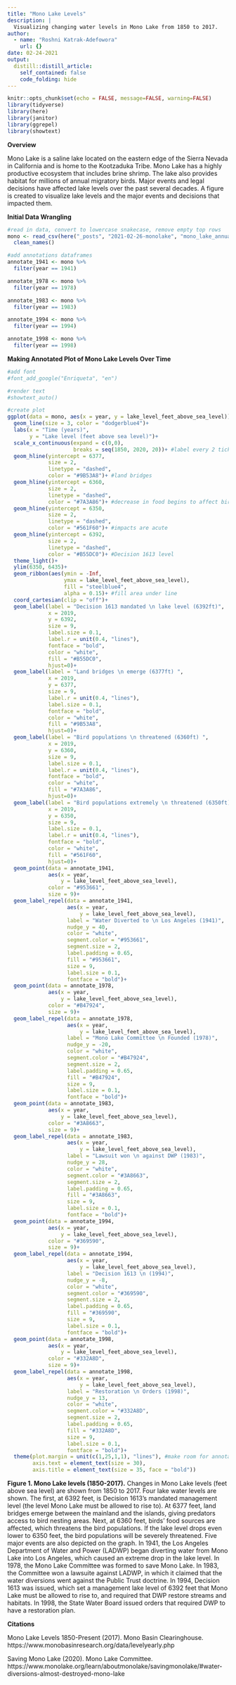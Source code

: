 ```yaml
---
title: "Mono Lake Levels"
description: |
  Visualizing changing water levels in Mono Lake from 1850 to 2017.
author:
  - name: "Roshni Katrak-Adefowora"
    url: {}
date: 02-24-2021
output:
  distill::distill_article:
    self_contained: false
    code_folding: hide
---
```


```r
knitr::opts_chunk$set(echo = FALSE, message=FALSE, warning=FALSE)
library(tidyverse)
library(here)
library(janitor)
library(ggrepel)
library(showtext)
```

**Overview**

Mono Lake is a saline lake located on the eastern edge of the Sierra Nevada in California and is home to the Kootzaduka Tribe. Mono Lake has a highly productive ecosystem that includes brine shrimp. The lake also provides habitat for millions of annual migratory birds. Major events and legal decisions have affected lake levels over the past several decades. A figure is created to  visualize lake levels and the major events and decisions that impacted them.


**Initial Data Wrangling**

```r
#read in data, convert to lowercase snakecase, remove empty top rows
mono <- read_csv(here("_posts", "2021-02-26-monolake", "mono_lake_annual_levels.csv"), skip = 5) %>% 
  clean_names()

#add annotations dataframes
annotate_1941 <- mono %>% 
  filter(year == 1941)

annotate_1978 <- mono %>% 
  filter(year == 1978)

annotate_1983 <- mono %>% 
  filter(year == 1983)

annotate_1994 <- mono %>% 
  filter(year == 1994)

annotate_1998 <- mono %>% 
  filter(year == 1998)
```


**Making Annotated Plot of Mono Lake Levels Over Time**

```r
#add font
#font_add_google("Enriqueta", "en")

#render text
#showtext_auto()

#create plot
ggplot(data = mono, aes(x = year, y = lake_level_feet_above_sea_level))+
  geom_line(size = 3, color = "dodgerblue4")+
  labs(x = "Time (years)",
       y = "Lake level (feet above sea level)")+
  scale_x_continuous(expand = c(0,0),
                     breaks = seq(1850, 2020, 20))+ #label every 2 ticks from 1850 to 2017
  geom_hline(yintercept = 6377,
             size = 2,
             linetype = "dashed",
             color = "#9B53A8")+ #land bridges
  geom_hline(yintercept = 6360,
             size = 2,
             linetype = "dashed",
             color = "#7A3A86")+ #decrease in food begins to affect birds
  geom_hline(yintercept = 6350,
             size = 2,
             linetype = "dashed",
             color = "#561F60")+ #impacts are acute
  geom_hline(yintercept = 6392,
             size = 2,
             linetype = "dashed",
             color = "#B55DC0")+ #Decision 1613 level
  theme_light()+
  ylim(6350, 6435)+
  geom_ribbon(aes(ymin = -Inf,
                  ymax = lake_level_feet_above_sea_level),
                  fill = "steelblue4",
                  alpha = 0.15)+ #fill area under line
  coord_cartesian(clip = "off")+
  geom_label(label = "Decision 1613 mandated \n lake level (6392ft)",
             x = 2019,
             y = 6392,
             size = 9,
             label.size = 0.1,
             label.r = unit(0.4, "lines"),
             fontface = "bold",
             color = "white", 
             fill = "#B55DC0",
             hjust=0)+
  geom_label(label = "Land bridges \n emerge (6377ft) ",
             x = 2019,
             y = 6377,
             size = 9,
             label.r = unit(0.4, "lines"),
             label.size = 0.1,
             fontface = "bold",
             color = "white", 
             fill = "#9B53A8",
             hjust=0)+
  geom_label(label = "Bird populations \n threatened (6360ft) ",
             x = 2019,
             y = 6360,
             size = 9,
             label.size = 0.1,
             label.r = unit(0.4, "lines"),
             fontface = "bold",
             color = "white", 
             fill = "#7A3A86",
             hjust=0)+
  geom_label(label = "Bird populations extremely \n threatened (6350ft)",
             x = 2019,
             y = 6350,
             size = 9,
             label.size = 0.1,
             label.r = unit(0.4, "lines"),
             fontface = "bold",
             color = "white", 
             fill = "#561F60",
             hjust=0)+
  geom_point(data = annotate_1941, 
             aes(x = year,
                 y = lake_level_feet_above_sea_level),
             color = "#953661",
             size = 9)+
  geom_label_repel(data = annotate_1941,
                   aes(x = year,
                       y = lake_level_feet_above_sea_level),
                   label = "Water Diverted to \n Los Angeles (1941)",
                   nudge_y = 40,
                   color = "white",
                   segment.color = "#953661",
                   segment.size = 2,
                   label.padding = 0.65,
                   fill = "#953661",
                   size = 9,
                   label.size = 0.1,
                   fontface = "bold")+
  geom_point(data = annotate_1978, 
             aes(x = year,
                 y = lake_level_feet_above_sea_level),
             color = "#B47924",
             size = 9)+
  geom_label_repel(data = annotate_1978,
                   aes(x = year,
                       y = lake_level_feet_above_sea_level),
                   label = "Mono Lake Committee \n Founded (1978)",
                   nudge_y = -20,
                   color = "white",
                   segment.color = "#B47924",
                   segment.size = 2,
                   label.padding = 0.65,
                   fill = "#B47924",
                   size = 9,
                   label.size = 0.1,
                   fontface = "bold")+
  geom_point(data = annotate_1983, 
             aes(x = year,
                 y = lake_level_feet_above_sea_level),
             color = "#3A8663",
             size = 9)+
  geom_label_repel(data = annotate_1983,
                   aes(x = year,
                       y = lake_level_feet_above_sea_level),
                   label = "Lawsuit won \n against DWP (1983)",
                   nudge_y = 28,
                   color = "white",
                   segment.color = "#3A8663",
                   segment.size = 2,
                   label.padding = 0.65,
                   fill = "#3A8663",
                   size = 9,
                   label.size = 0.1,
                   fontface = "bold")+
  geom_point(data = annotate_1994, 
             aes(x = year,
                 y = lake_level_feet_above_sea_level),
             color = "#369590",
             size = 9)+
  geom_label_repel(data = annotate_1994,
                   aes(x = year,
                       y = lake_level_feet_above_sea_level),
                   label = "Decision 1613 \n (1994)",
                   nudge_y = -8,
                   color = "white",
                   segment.color = "#369590",
                   segment.size = 2,
                   label.padding = 0.65,
                   fill = "#369590",
                   size = 9,
                   label.size = 0.1,
                   fontface = "bold")+
  geom_point(data = annotate_1998, 
             aes(x = year,
                 y = lake_level_feet_above_sea_level),
             color = "#332A8D",
             size = 9)+
  geom_label_repel(data = annotate_1998,
                   aes(x = year,
                       y = lake_level_feet_above_sea_level),
                   label = "Restoration \n Orders (1998)",
                   nudge_y = 13,
                   color = "white",
                   segment.color = "#332A8D",
                   segment.size = 2,
                   label.padding = 0.65,
                   fill = "#332A8D",
                   size = 9,
                   label.size = 0.1,
                   fontface = "bold")+
  theme(plot.margin = unit(c(1,25,1,1), "lines"), #make room for annotations outside plot
        axis.text = element_text(size = 30),
        axis.title = element_text(size = 35, face = "bold"))
```

**Figure 1. Mono Lake levels (1850-2017).** Changes in Mono Lake levels (feet above sea level) are shown from 1850 to 2017. Four lake water levels are shown. The first, at 6392 feet, is Decision 1613's mandated management level (the level Mono Lake must be allowed to rise to). At 6377 feet, land bridges emerge between the mainland and the islands, giving predators access to bird nesting areas. Next, at 6360 feet, birds' food sources are affected, which threatens the bird populations. If the lake level drops even lower to 6350 feet, the bird populations will be severely threatened. Five major events are also depicted on the graph. In 1941, the Los Angeles Department of Water and Power (LADWP) began diverting water from Mono Lake into Los Angeles, which caused an extreme drop in the lake level. In 1978, the Mono Lake Committee was formed to save Mono Lake. In 1983, the Committee won a lawsuite against LADWP, in which it claimed that the water diversions went against the Public Trust doctrine. In 1994, Decision 1613 was issued, which set a management lake level of 6392 feet that Mono Lake must be allowed to rise to, and required that DWP restore streams and habitats. In 1998, the State Water Board issued orders that required DWP to have a restoration plan.

**Citations**

Mono Lake Levels 1850-Present (2017). Mono Basin Clearinghouse. https://www.monobasinresearch.org/data/levelyearly.php

Saving Mono Lake (2020). Mono Lake Committee. https://www.monolake.org/learn/aboutmonolake/savingmonolake/#water-diversions-almost-destroyed-mono-lake
